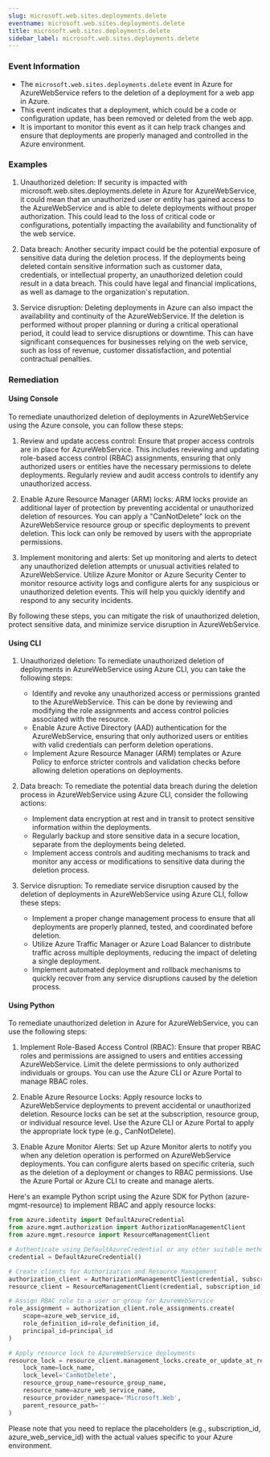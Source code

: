 ```yaml
--- 
slug: microsoft.web.sites.deployments.delete
eventname: microsoft.web.sites.deployments.delete
title: microsoft.web.sites.deployments.delete
sidebar_label: microsoft.web.sites.deployments.delete
---
```

                       
### Event Information

- The `microsoft.web.sites.deployments.delete` event in Azure for AzureWebService refers to the deletion of a deployment for a web app in Azure.
- This event indicates that a deployment, which could be a code or configuration update, has been removed or deleted from the web app.
- It is important to monitor this event as it can help track changes and ensure that deployments are properly managed and controlled in the Azure environment.


### Examples

1. Unauthorized deletion: If security is impacted with microsoft.web.sites.deployments.delete in Azure for AzureWebService, it could mean that an unauthorized user or entity has gained access to the AzureWebService and is able to delete deployments without proper authorization. This could lead to the loss of critical code or configurations, potentially impacting the availability and functionality of the web service.

2. Data breach: Another security impact could be the potential exposure of sensitive data during the deletion process. If the deployments being deleted contain sensitive information such as customer data, credentials, or intellectual property, an unauthorized deletion could result in a data breach. This could have legal and financial implications, as well as damage to the organization's reputation.

3. Service disruption: Deleting deployments in Azure can also impact the availability and continuity of the AzureWebService. If the deletion is performed without proper planning or during a critical operational period, it could lead to service disruptions or downtime. This can have significant consequences for businesses relying on the web service, such as loss of revenue, customer dissatisfaction, and potential contractual penalties.

### Remediation

#### Using Console

To remediate unauthorized deletion of deployments in AzureWebService using the Azure console, you can follow these steps:

1. Review and update access control: Ensure that proper access controls are in place for AzureWebService. This includes reviewing and updating role-based access control (RBAC) assignments, ensuring that only authorized users or entities have the necessary permissions to delete deployments. Regularly review and audit access controls to identify any unauthorized access.

2. Enable Azure Resource Manager (ARM) locks: ARM locks provide an additional layer of protection by preventing accidental or unauthorized deletion of resources. You can apply a "CanNotDelete" lock on the AzureWebService resource group or specific deployments to prevent deletion. This lock can only be removed by users with the appropriate permissions.

3. Implement monitoring and alerts: Set up monitoring and alerts to detect any unauthorized deletion attempts or unusual activities related to AzureWebService. Utilize Azure Monitor or Azure Security Center to monitor resource activity logs and configure alerts for any suspicious or unauthorized deletion events. This will help you quickly identify and respond to any security incidents.

By following these steps, you can mitigate the risk of unauthorized deletion, protect sensitive data, and minimize service disruption in AzureWebService.

#### Using CLI

1. Unauthorized deletion: To remediate unauthorized deletion of deployments in AzureWebService using Azure CLI, you can take the following steps:
   - Identify and revoke any unauthorized access or permissions granted to the AzureWebService. This can be done by reviewing and modifying the role assignments and access control policies associated with the resource.
   - Enable Azure Active Directory (AAD) authentication for the AzureWebService, ensuring that only authorized users or entities with valid credentials can perform deletion operations.
   - Implement Azure Resource Manager (ARM) templates or Azure Policy to enforce stricter controls and validation checks before allowing deletion operations on deployments.

2. Data breach: To remediate the potential data breach during the deletion process in AzureWebService using Azure CLI, consider the following actions:
   - Implement data encryption at rest and in transit to protect sensitive information within the deployments.
   - Regularly backup and store sensitive data in a secure location, separate from the deployments being deleted.
   - Implement access controls and auditing mechanisms to track and monitor any access or modifications to sensitive data during the deletion process.

3. Service disruption: To remediate service disruption caused by the deletion of deployments in AzureWebService using Azure CLI, follow these steps:
   - Implement a proper change management process to ensure that all deployments are properly planned, tested, and coordinated before deletion.
   - Utilize Azure Traffic Manager or Azure Load Balancer to distribute traffic across multiple deployments, reducing the impact of deleting a single deployment.
   - Implement automated deployment and rollback mechanisms to quickly recover from any service disruptions caused by the deletion process.

#### Using Python

To remediate unauthorized deletion in Azure for AzureWebService, you can use the following steps:

1. Implement Role-Based Access Control (RBAC): Ensure that proper RBAC roles and permissions are assigned to users and entities accessing AzureWebService. Limit the delete permissions to only authorized individuals or groups. You can use the Azure CLI or Azure Portal to manage RBAC roles.

2. Enable Azure Resource Locks: Apply resource locks to AzureWebService deployments to prevent accidental or unauthorized deletion. Resource locks can be set at the subscription, resource group, or individual resource level. Use the Azure CLI or Azure Portal to apply the appropriate lock type (e.g., CanNotDelete).

3. Enable Azure Monitor Alerts: Set up Azure Monitor alerts to notify you when any deletion operation is performed on AzureWebService deployments. You can configure alerts based on specific criteria, such as the deletion of a deployment or changes to RBAC permissions. Use the Azure Portal or Azure CLI to create and manage alerts.

Here's an example Python script using the Azure SDK for Python (azure-mgmt-resource) to implement RBAC and apply resource locks:

```python
from azure.identity import DefaultAzureCredential
from azure.mgmt.authorization import AuthorizationManagementClient
from azure.mgmt.resource import ResourceManagementClient

# Authenticate using DefaultAzureCredential or any other suitable method
credential = DefaultAzureCredential()

# Create clients for Authorization and Resource Management
authorization_client = AuthorizationManagementClient(credential, subscription_id)
resource_client = ResourceManagementClient(credential, subscription_id)

# Assign RBAC role to a user or group for AzureWebService
role_assignment = authorization_client.role_assignments.create(
    scope=azure_web_service_id,
    role_definition_id=role_definition_id,
    principal_id=principal_id
)

# Apply resource lock to AzureWebService deployments
resource_lock = resource_client.management_locks.create_or_update_at_resource_level(
    lock_name=lock_name,
    lock_level='CanNotDelete',
    resource_group_name=resource_group_name,
    resource_name=azure_web_service_name,
    resource_provider_namespace='Microsoft.Web',
    parent_resource_path=''
)
```

Please note that you need to replace the placeholders (e.g., subscription_id, azure_web_service_id) with the actual values specific to your Azure environment.


 